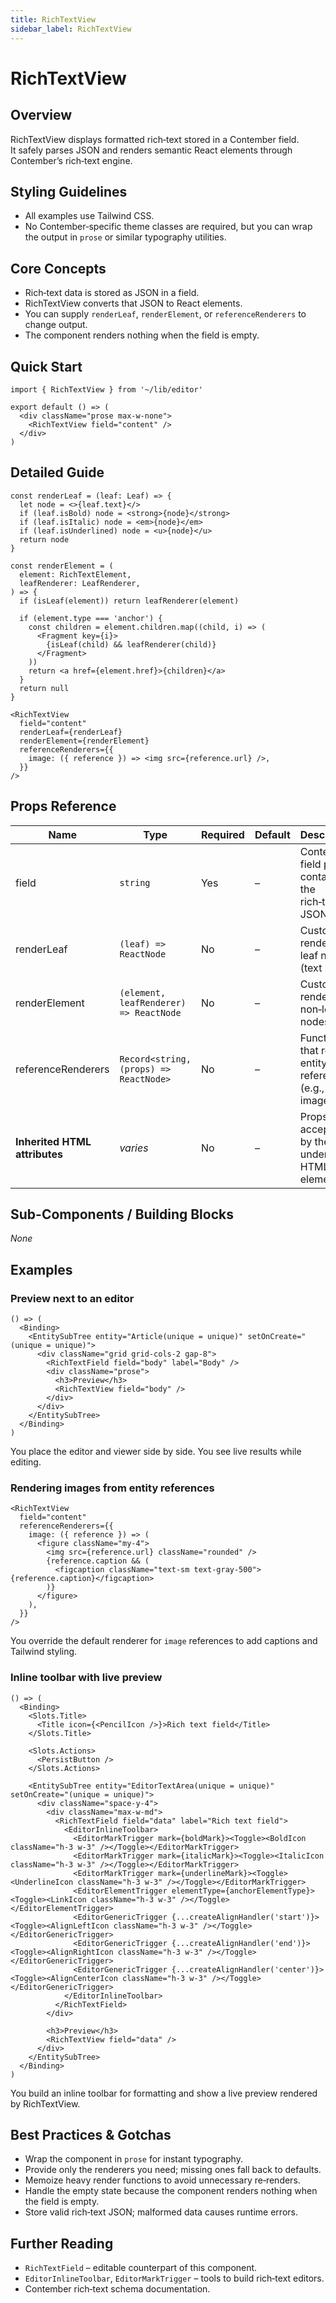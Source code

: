 ```yaml
---
title: RichTextView
sidebar_label: RichTextView
---
```

<!-- Examples count: 3 -->


# RichTextView

## Overview
RichTextView displays formatted rich‑text stored in a Contember field.  
It safely parses JSON and renders semantic React elements through Contember’s rich‑text engine.

## Styling Guidelines
* All examples use Tailwind CSS.  
* No Contember‑specific theme classes are required, but you can wrap the output in `prose` or similar typography utilities.

## Core Concepts
* Rich‑text data is stored as JSON in a field.
* RichTextView converts that JSON to React elements.
* You can supply `renderLeaf`, `renderElement`, or `referenceRenderers` to change output.
* The component renders nothing when the field is empty.

## Quick Start
```tsx
import { RichTextView } from '~/lib/editor'

export default () => (
  <div className="prose max-w-none">
    <RichTextView field="content" />
  </div>
)
```

## Detailed Guide
```tsx
const renderLeaf = (leaf: Leaf) => {
  let node = <>{leaf.text}</>
  if (leaf.isBold) node = <strong>{node}</strong>
  if (leaf.isItalic) node = <em>{node}</em>
  if (leaf.isUnderlined) node = <u>{node}</u>
  return node
}

const renderElement = (
  element: RichTextElement,
  leafRenderer: LeafRenderer,
) => {
  if (isLeaf(element)) return leafRenderer(element)

  if (element.type === 'anchor') {
    const children = element.children.map((child, i) => (
      <Fragment key={i}>
        {isLeaf(child) && leafRenderer(child)}
      </Fragment>
    ))
    return <a href={element.href}>{children}</a>
  }
  return null
}

<RichTextView
  field="content"
  renderLeaf={renderLeaf}
  renderElement={renderElement}
  referenceRenderers={{
    image: ({ reference }) => <img src={reference.url} />,
  }}
/>
```

## Props Reference
| Name | Type | Required | Default | Description |
|------|------|----------|---------|-------------|
| field | `string` | Yes | – | Contember field path containing the rich‑text JSON. |
| renderLeaf | `(leaf) => ReactNode` | No | – | Custom renderer for leaf nodes (text runs). |
| renderElement | `(element, leafRenderer) => ReactNode` | No | – | Custom renderer for non‑leaf nodes. |
| referenceRenderers | `Record<string, (props) => ReactNode>` | No | – | Functions that render entity references (e.g., images). |
| **Inherited HTML attributes** | _varies_ | No | – | Props accepted by the underlying HTML element. |

## Sub-Components / Building Blocks
_None_

## Examples

### Preview next to an editor
```tsx
() => (
  <Binding>
    <EntitySubTree entity="Article(unique = unique)" setOnCreate="(unique = unique)">
      <div className="grid grid-cols-2 gap-8">
        <RichTextField field="body" label="Body" />
        <div className="prose">
          <h3>Preview</h3>
          <RichTextView field="body" />
        </div>
      </div>
    </EntitySubTree>
  </Binding>
)
```
You place the editor and viewer side by side. You see live results while editing.

### Rendering images from entity references
```tsx
<RichTextView
  field="content"
  referenceRenderers={{
    image: ({ reference }) => (
      <figure className="my-4">
        <img src={reference.url} className="rounded" />
        {reference.caption && (
          <figcaption className="text-sm text-gray-500">{reference.caption}</figcaption>
        )}
      </figure>
    ),
  }}
/>
```
You override the default renderer for `image` references to add captions and Tailwind styling.

### Inline toolbar with live preview
```tsx
() => (
  <Binding>
    <Slots.Title>
      <Title icon={<PencilIcon />}>Rich text field</Title>
    </Slots.Title>

    <Slots.Actions>
      <PersistButton />
    </Slots.Actions>

    <EntitySubTree entity="EditorTextArea(unique = unique)" setOnCreate="(unique = unique)">
      <div className="space-y-4">
        <div className="max-w-md">
          <RichTextField field="data" label="Rich text field">
            <EditorInlineToolbar>
              <EditorMarkTrigger mark={boldMark}><Toggle><BoldIcon className="h-3 w-3" /></Toggle></EditorMarkTrigger>
              <EditorMarkTrigger mark={italicMark}><Toggle><ItalicIcon className="h-3 w-3" /></Toggle></EditorMarkTrigger>
              <EditorMarkTrigger mark={underlineMark}><Toggle><UnderlineIcon className="h-3 w-3" /></Toggle></EditorMarkTrigger>
              <EditorElementTrigger elementType={anchorElementType}><Toggle><LinkIcon className="h-3 w-3" /></Toggle></EditorElementTrigger>
              <EditorGenericTrigger {...createAlignHandler('start')}><Toggle><AlignLeftIcon className="h-3 w-3" /></Toggle></EditorGenericTrigger>
              <EditorGenericTrigger {...createAlignHandler('end')}><Toggle><AlignRightIcon className="h-3 w-3" /></Toggle></EditorGenericTrigger>
              <EditorGenericTrigger {...createAlignHandler('center')}><Toggle><AlignCenterIcon className="h-3 w-3" /></Toggle></EditorGenericTrigger>
            </EditorInlineToolbar>
          </RichTextField>
        </div>

        <h3>Preview</h3>
        <RichTextView field="data" />
      </div>
    </EntitySubTree>
  </Binding>
)
```
You build an inline toolbar for formatting and show a live preview rendered by RichTextView.

## Best Practices & Gotchas
* Wrap the component in `prose` for instant typography.
* Provide only the renderers you need; missing ones fall back to defaults.
* Memoize heavy render functions to avoid unnecessary re‑renders.
* Handle the empty state because the component renders nothing when the field is empty.
* Store valid rich‑text JSON; malformed data causes runtime errors.

## Further Reading
* `RichTextField` – editable counterpart of this component.
* `EditorInlineToolbar`, `EditorMarkTrigger` – tools to build rich‑text editors.
* Contember rich‑text schema documentation.

<!-- End of Generated Documentation -->